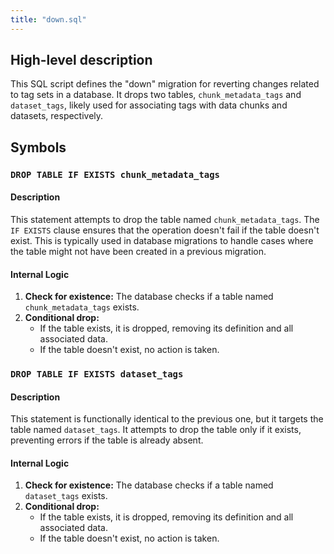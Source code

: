 ```yaml
---
title: "down.sql"
---
```


## High-level description
This SQL script defines the "down" migration for reverting changes related to tag sets in a database. It drops two tables, `chunk_metadata_tags` and `dataset_tags`, likely used for associating tags with data chunks and datasets, respectively.

## Symbols
### `DROP TABLE IF EXISTS chunk_metadata_tags`
#### Description
This statement attempts to drop the table named `chunk_metadata_tags`. The `IF EXISTS` clause ensures that the operation doesn't fail if the table doesn't exist. This is typically used in database migrations to handle cases where the table might not have been created in a previous migration.

#### Internal Logic
1. **Check for existence:** The database checks if a table named `chunk_metadata_tags` exists.
2. **Conditional drop:**
   - If the table exists, it is dropped, removing its definition and all associated data.
   - If the table doesn't exist, no action is taken.

### `DROP TABLE IF EXISTS dataset_tags`
#### Description
This statement is functionally identical to the previous one, but it targets the table named `dataset_tags`. It attempts to drop the table only if it exists, preventing errors if the table is already absent.

#### Internal Logic
1. **Check for existence:** The database checks if a table named `dataset_tags` exists.
2. **Conditional drop:**
   - If the table exists, it is dropped, removing its definition and all associated data.
   - If the table doesn't exist, no action is taken.
